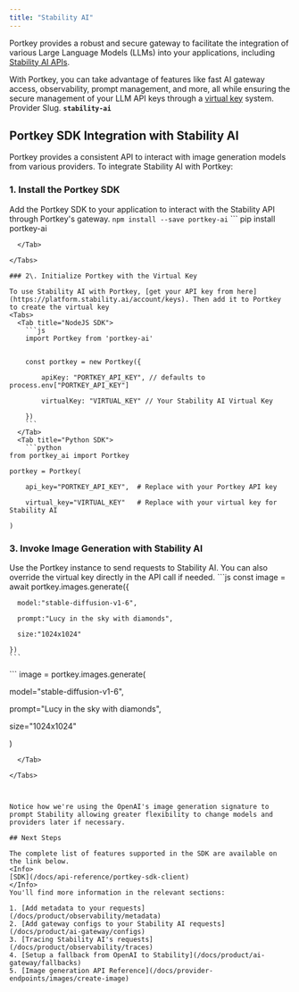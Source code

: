 ```yaml
---
title: "Stability AI"
---
```


Portkey provides a robust and secure gateway to facilitate the integration of various Large Language Models (LLMs) into your applications, including [Stability AI APIs](https://platform.stability.ai/docs/api-reference).

With Portkey, you can take advantage of features like fast AI gateway access, observability, prompt management, and more, all while ensuring the secure management of your LLM API keys through a [virtual key](/docs/product/ai-gateway/virtual-keys) system.
<Note>
Provider Slug. **`stability-ai`**
</Note>
## Portkey SDK Integration with Stability AI

Portkey provides a consistent API to interact with image generation models from various providers. To integrate Stability AI with Portkey:

### 1\. Install the Portkey SDK

Add the Portkey SDK to your application to interact with the Stability API through Portkey's gateway.
<Tabs>
  <Tab title="NodeJS">
    ```
    npm install --save portkey-ai
    ```
  </Tab>
  <Tab title="Python">
    ```
pip install portkey-ai
```
  </Tab>

</Tabs>

### 2\. Initialize Portkey with the Virtual Key

To use Stability AI with Portkey, [get your API key from here](https://platform.stability.ai/account/keys). Then add it to Portkey to create the virtual key
<Tabs>
  <Tab title="NodeJS SDK">
    ```js
    import Portkey from 'portkey-ai'


    const portkey = new Portkey({

        apiKey: "PORTKEY_API_KEY", // defaults to process.env["PORTKEY_API_KEY"]

        virtualKey: "VIRTUAL_KEY" // Your Stability AI Virtual Key

    })
    ```
  </Tab>
  <Tab title="Python SDK">
    ```python
from portkey_ai import Portkey

portkey = Portkey(

    api_key="PORTKEY_API_KEY",  # Replace with your Portkey API key

    virtual_key="VIRTUAL_KEY"   # Replace with your virtual key for Stability AI

)
```
  </Tab>

</Tabs>



### **3\. Invoke Image Generation with** Stability AI

Use the Portkey instance to send requests to Stability AI. You can also override the virtual key directly in the API call if needed.
<Tabs>
  <Tab title="NodeJS SDK">
    ```js
    const image = await portkey.images.generate({

      model:"stable-diffusion-v1-6",

      prompt:"Lucy in the sky with diamonds",

      size:"1024x1024"

    })
    ```
  </Tab>
  <Tab title="Python SDK">
    ```
image = portkey.images.generate(

  model="stable-diffusion-v1-6",

  prompt="Lucy in the sky with diamonds",

  size="1024x1024"

)
```
  </Tab>

</Tabs>



Notice how we're using the OpenAI's image generation signature to prompt Stability allowing greater flexibility to change models and providers later if necessary.

## Next Steps

The complete list of features supported in the SDK are available on the link below.
<Info>
[SDK](/docs/api-reference/portkey-sdk-client)
</Info>
You'll find more information in the relevant sections:

1. [Add metadata to your requests](/docs/product/observability/metadata)
2. [Add gateway configs to your Stability AI requests](/docs/product/ai-gateway/configs)
3. [Tracing Stability AI's requests](/docs/product/observability/traces)
4. [Setup a fallback from OpenAI to Stability](/docs/product/ai-gateway/fallbacks)
5. [Image generation API Reference](/docs/provider-endpoints/images/create-image)
